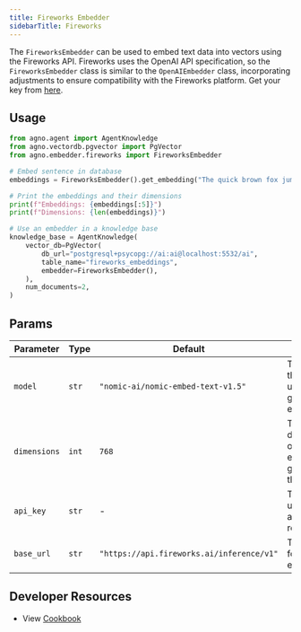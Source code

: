 ```yaml
---
title: Fireworks Embedder
sidebarTitle: Fireworks
---
```


The `FireworksEmbedder` can be used to embed text data into vectors using the Fireworks API. Fireworks uses the OpenAI API specification, so the `FireworksEmbedder` class is similar to the `OpenAIEmbedder` class, incorporating adjustments to ensure compatibility with the Fireworks platform. Get your key from [here](https://fireworks.ai/account/api-keys).

## Usage

```python cookbook/embedders/fireworks_embedder.py
from agno.agent import AgentKnowledge
from agno.vectordb.pgvector import PgVector
from agno.embedder.fireworks import FireworksEmbedder

# Embed sentence in database
embeddings = FireworksEmbedder().get_embedding("The quick brown fox jumps over the lazy dog.")

# Print the embeddings and their dimensions
print(f"Embeddings: {embeddings[:5]}")
print(f"Dimensions: {len(embeddings)}")

# Use an embedder in a knowledge base
knowledge_base = AgentKnowledge(
    vector_db=PgVector(
        db_url="postgresql+psycopg://ai:ai@localhost:5532/ai",
        table_name="fireworks_embeddings",
        embedder=FireworksEmbedder(),
    ),
    num_documents=2,
)
```

## Params

| Parameter    | Type  | Default                                   | Description                                                  |
| ------------ | ----- | ----------------------------------------- | ------------------------------------------------------------ |
| `model`      | `str` | `"nomic-ai/nomic-embed-text-v1.5"`        | The name of the model used for generating embeddings.        |
| `dimensions` | `int` | `768`                                     | The dimensionality of the embeddings generated by the model. |
| `api_key`    | `str` | -                                         | The API key used for authenticating requests.                |
| `base_url`   | `str` | `"https://api.fireworks.ai/inference/v1"` | The base URL for the API endpoint.                           |

## Developer Resources
- View [Cookbook](https://github.com/AgnoAgi/agno/blob/main/cookbook/agent_concepts/knowledge/embedders/fireworks_embedder.py)
